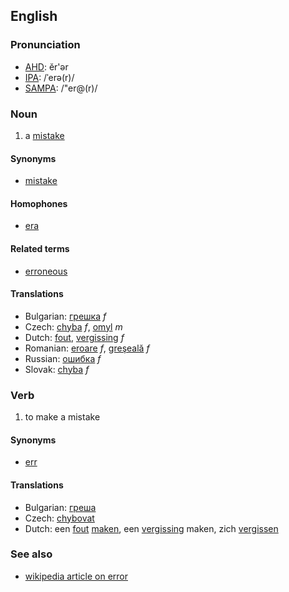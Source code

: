 ==English==

===Pronunciation===
*[[w:AHD|AHD]]: ĕr'ər
*[[w:IPA|IPA]]: /ˈerə(r)/
*[[w:SAMPA|SAMPA]]: /"er@(r)/

===Noun===

# a [[mistake]]

====Synonyms====

*[[mistake]]

====Homophones====

*[[era]]

====Related terms====

*[[erroneous]]

====Translations====
*Bulgarian: [[грешка]] ''f''
*Czech: [[chyba]] ''f'', [[omyl]] ''m''
*Dutch: [[fout]], [[vergissing]] ''f''
*Romanian: [[eroare]] ''f'', [[greşeală]] ''f''
*Russian: [[oшибкa]] ''f''
*Slovak: [[chyba]] ''f''

===Verb===

#to make a mistake

====Synonyms====

*[[err]]

====Translations====

*Bulgarian: [[греша]]
*Czech: [[chybovat]]
*Dutch: een [[fout]] [[maken]], een [[vergissing]] maken, zich [[vergissen]]

===See also===
*[[en:Error|wikipedia article on error]]